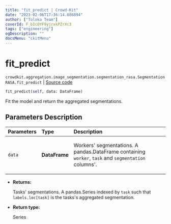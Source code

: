 ```yaml
---
title: "fit_predict | Crowd-Kit"
date: "2023-02-06T17:36:14.086894"
author: ["Toloka Team"]
coverId: F_bIcOYF9yjrxkPZrXc3
tags: ["engineering"]
ogDescription: ""
docsMenu: "ckitMenu"
---
```


# fit_predict
`crowdkit.aggregation.image_segmentation.segmentation_rasa.SegmentationRASA.fit_predict` | [Source code](https://github.com/Toloka/crowd-kit/blob/v1.2.0/crowdkit/aggregation/image_segmentation/segmentation_rasa.py#L132)

```python
fit_predict(self, data: DataFrame)
```

Fit the model and return the aggregated segmentations.

## Parameters Description

| Parameters | Type | Description |
| :----------| :----| :-----------|
`data`|**DataFrame**|<p>Workers&#x27; segmentations. A pandas.DataFrame containing `worker`, `task` and `segmentation` columns&#x27;.</p>

* **Returns:**

  Tasks' segmentations.
A pandas.Series indexed by `task` such that `labels.loc[task]`
is the tasks's aggregated segmentation.

* **Return type:**

  Series
